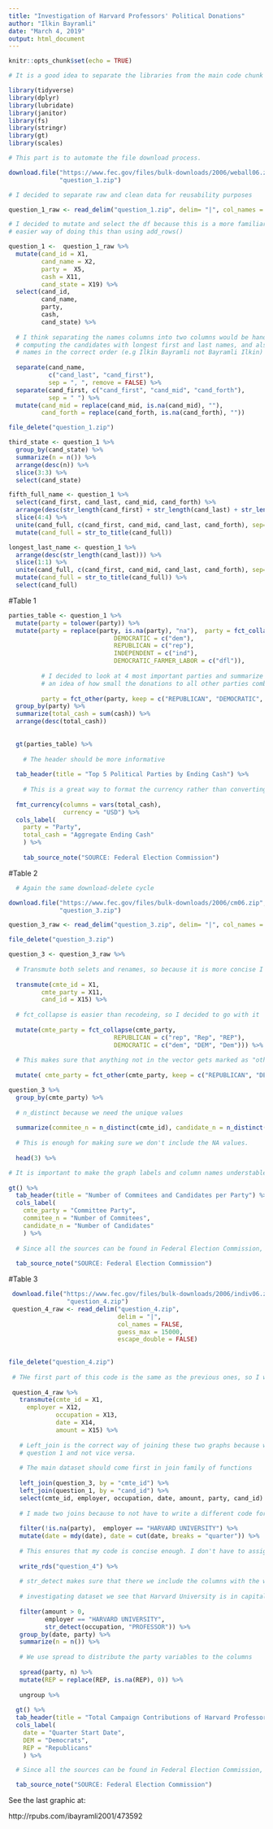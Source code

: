 ---
title: "Investigation of Harvard Professors' Political Donations"
author: "Ilkin Bayramli"
date: "March 4, 2019"
output: html_document
---



```{r setup, include=FALSE}
knitr::opts_chunk$set(echo = TRUE)
```



```{r echo=FALSE, error=FALSE, message=FALSE, warning=FALSE, cache=TRUE}

# It is a good idea to separate the libraries from the main code chunk

library(tidyverse)
library(dplyr)
library(lubridate)
library(janitor)
library(fs)
library(stringr)
library(gt)
library(scales)
```


```{r echo=FALSE, error=FALSE, message=FALSE, warning=FALSE, cache=TRUE}

# This part is to automate the file download process. 

download.file("https://www.fec.gov/files/bulk-downloads/2006/weball06.zip",
              "question_1.zip")

# I decided to separate raw and clean data for reusability purposes

question_1_raw <- read_delim("question_1.zip", delim= "|", col_names = FALSE)

# I decided to mutate and select the df because this is a more familiar and perhaps
# easier way of doing this than using add_rows()

question_1 <-  question_1_raw %>%
  mutate(cand_id = X1, 
         cand_name = X2, 
         party =  X5, 
         cash = X11, 
         cand_state = X19) %>%
  select(cand_id,
         cand_name, 
         party,
         cash,
         cand_state) %>%
  
  # I think separating the names columns into two columns would be handy for both 
  # computing the candidates with longest first and last names, and also, for writing their
  # names in the correct order (e.g Ilkin Bayramli not Bayramli Ilkin)
  
  separate(cand_name, 
           c("cand_last", "cand_first"), 
           sep = ", ", remove = FALSE) %>%
  separate(cand_first, c("cand_first", "cand_mid", "cand_forth"),
           sep = " ") %>%
  mutate(cand_mid = replace(cand_mid, is.na(cand_mid), ""),
         cand_forth = replace(cand_forth, is.na(cand_forth), ""))

file_delete("question_1.zip")

third_state <- question_1 %>%
  group_by(cand_state) %>%
  summarize(n = n()) %>%
  arrange(desc(n)) %>%
  slice(3:3) %>%
  select(cand_state)

fifth_full_name <- question_1 %>% 
  select(cand_first, cand_last, cand_mid, cand_forth) %>%
  arrange(desc(str_length(cand_first) + str_length(cand_last) + str_length(cand_mid) + str_length(cand_forth))) %>%
  slice(4:4) %>%
  unite(cand_full, c(cand_first, cand_mid, cand_last, cand_forth), sep=" ") %>%
  mutate(cand_full = str_to_title(cand_full))

longest_last_name <- question_1 %>%
  arrange(desc(str_length(cand_last))) %>%
  slice(1:1) %>%
  unite(cand_full, c(cand_first, cand_mid, cand_last, cand_forth), sep=" ") %>%
  mutate(cand_full = str_to_title(cand_full)) %>%
  select(cand_full)


```

#Table 1

```{r q2, echo=FALSE, error=FALSE, message=FALSE, warning=FALSE, cache=TRUE}

parties_table <- question_1 %>%
  mutate(party = tolower(party)) %>% 
  mutate(party = replace(party, is.na(party), "na"),  party = fct_collapse(party, 
                             DEMOCRATIC = c("dem"),
                             REPUBLICAN = c("rep"),
                             INDEPENDENT = c("ind"),
                             DEMOCRATIC_FARMER_LABOR = c("dfl")),
         
         # I decided to look at 4 most important parties and summarize the other one because that would give us 
         # an idea of how small the donations to all other parties combined is compared to the biggest two states
         
         party = fct_other(party, keep = c("REPUBLICAN", "DEMOCRATIC", "INDEPENDENT","DEMOCRATIC_FARMER_LABOR"), other_level = "OTHER")) %>%
  group_by(party) %>%
  summarize(total_cash = sum(cash)) %>%
  arrange(desc(total_cash))
  
  
  gt(parties_table) %>% 
    
    # The header should be more informative
    
  tab_header(title = "Top 5 Political Parties by Ending Cash") %>% 
    
    # This is a great way to format the currency rather than converting them to strings and pasting them manually
    
  fmt_currency(columns = vars(total_cash),
               currency = "USD") %>% 
  cols_label(
    party = "Party",
    total_cash = "Aggregate Ending Cash"
    ) %>%
    
    tab_source_note("SOURCE: Federal Election Commission") 

```

#Table 2

```{r q3, echo=FALSE, error=FALSE, message=FALSE, warning=FALSE, cache=TRUE}
  # Again the same download-delete cycle

download.file("https://www.fec.gov/files/bulk-downloads/2006/cm06.zip",
              "question_3.zip")

question_3_raw <- read_delim("question_3.zip", delim= "|", col_names = FALSE)

file_delete("question_3.zip")

question_3 <- question_3_raw %>%
  
  # Transmute both selets and renames, so because it is more concise I decided to use it.
  
  transmute(cmte_id = X1, 
         cmte_party = X11,
         cand_id = X15) %>%
  
  # fct_collapse is easier than recodeing, so I decided to go with it
  
  mutate(cmte_party = fct_collapse(cmte_party, 
                             REPUBLICAN = c("rep", "Rep", "REP"),
                             DEMOCRATIC = c("dem", "DEM", "Dem"))) %>%
  
  # This makes sure that anything not in the vector gets marked as "other"" 
  
  mutate( cmte_party = fct_other(cmte_party, keep = c("REPUBLICAN", "DEMOCRATIC"), other_level = "OTHER"))

question_3 %>% 
  group_by(cmte_party) %>%
  
  # n_distinct because we need the unique values
  
  summarize(commitee_n = n_distinct(cmte_id), candidate_n = n_distinct(cand_id)) %>% 
  
  # This is enough for making sure we don't include the NA values.
  
  head(3) %>%

# It is important to make the graph labels and column names understable for everyone, so I relabelled them.  
  
gt() %>% 
  tab_header(title = "Number of Commitees and Candidates per Party") %>% 
  cols_label(
    cmte_party = "Committee Party",
    commitee_n = "Number of Commitees",
    candidate_n = "Number of Candidates"
    ) %>%
  
  # Since all the sources can be found in Federal Election Commission, I just cited it as a source.
  
  tab_source_note("SOURCE: Federal Election Commission")

```

#Table 3

```{r q4, echo=FALSE, error=FALSE, message=FALSE, warning=FALSE, cache=TRUE}
 
 download.file("https://www.fec.gov/files/bulk-downloads/2006/indiv06.zip",
                "question_4.zip")
 question_4_raw <- read_delim("question_4.zip",
                              delim = "|",
                              col_names = FALSE,
                              guess_max = 15000,
                              escape_double = FALSE)
 
 
file_delete("question_4.zip")
 
 # THe first part of this code is the same as the previous ones, so I wont comment on that
 
 question_4_raw %>% 
   transmute(cmte_id = X1,
     employer = X12, 
             occupation = X13,
             date = X14,
             amount = X15) %>%
   
   # Left_join is the correct way of joining these two graphs because we want to append question_3 data to 
   # question 1 and not vice versa. 
   
   # The main dataset should come first in join family of functions
   
   left_join(question_3, by = "cmte_id") %>% 
   left_join(question_1, by = "cand_id") %>%
   select(cmte_id, employer, occupation, date, amount, party, cand_id) %>%
   
   # I made two joins because to not have to write a different code for write_rds
   
   filter(!is.na(party),  employer == "HARVARD UNIVERSITY") %>%
   mutate(date = mdy(date), date = cut(date, breaks = "quarter")) %>%
   
   # This ensures that my code is concise enough. I don't have to assign any variable for write_rds separately
   
   write_rds("question_4") %>%
   
   # str_detect makes sure that there we include the columns with the word PROFESSER in it.
   
   # investigating dataset we see that Harvard University is in capitals not lowercase letters
   
   filter(amount > 0, 
          employer == "HARVARD UNIVERSITY",
          str_detect(occupation, "PROFESSOR")) %>% 
   group_by(date, party) %>%
   summarize(n = n()) %>%
   
   # We use spread to distribute the party variables to the columns 
   
   spread(party, n) %>%
   mutate(REP = replace(REP, is.na(REP), 0)) %>%
     
   ungroup %>% 
   
  gt() %>%
  tab_header(title = "Total Campaign Contributions of Harvard Professors") %>%
  cols_label(
    date = "Quarter Start Date",
    DEM = "Democrats",
    REP = "Republicans"
    ) %>%

  # Since all the sources can be found in Federal Election Commission, I just cited it as a source.

  tab_source_note("SOURCE: Federal Election Commission")
```

See the last graphic at:

http://rpubs.com/ibayramli2001/473592


